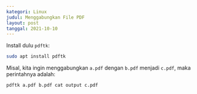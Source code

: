 ```yaml
---
kategori: Linux
judul: Menggabungkan File PDF
layout: post
tanggal: 2021-10-10
---
```


Install dulu `pdftk`:

```bash
sudo apt install pdftk
```

Misal, kita ingin menggabungkan `a.pdf` dengan `b.pdf` menjadi `c.pdf`, maka perintahnya adalah:

```bash
pdftk a.pdf b.pdf cat output c.pdf
```
